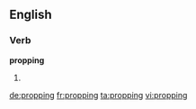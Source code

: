 ==English==
===Verb===
'''propping'''
# {{present participle of|[[prop]]}}

[[de:propping]]
[[fr:propping]]
[[ta:propping]]
[[vi:propping]]